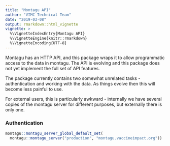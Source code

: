 ```yaml
---
title: "Montagu API"
author: "VIMC Technical Team"
date: "2019-03-08"
output: rmarkdown::html_vignette
vignette: >
  %\VignetteIndexEntry{Montagu API}
  %\VignetteEngine{knitr::rmarkdown}
  %\VignetteEncoding{UTF-8}
---
```


Montagu has an HTTP API, and this package wraps it to allow
programmatic access to the data in montagu.  The API is evolving and
this package does not yet implement the full set of API features.

The package currently contains two somewhat unrelated tasks -
authentication and working with the data.  As things evolve then this
will become less painful to use.

For external users, this is particularly awkward - internally we have
several copies of the montagu server for different purposes, but
externally there is only one.

### Authentication

```r
montagu::montagu_server_global_default_set(
  montagu::montagu_server("production", "montagu.vaccineimpact.org"))
```









